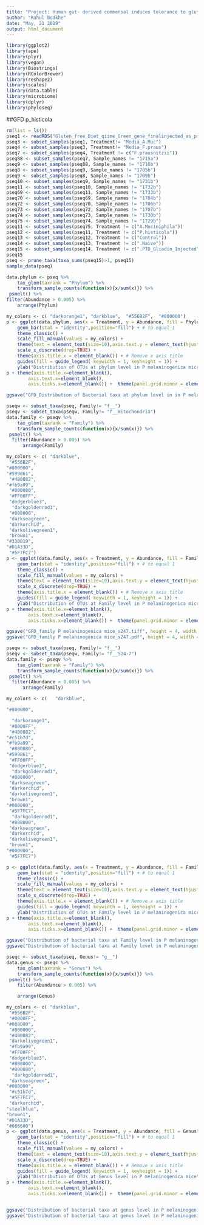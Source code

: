 ---
title: "Project: Human gut- derived commensal induces tolerance to gluten in humanized mice"
author: "Rahul Bodkhe"
date: "May, 21 2019"
output: html_document
---

```{r}
library(ggplot2)
library(ape)
library(plyr)
library(vegan)
library(Biostrings)
library(RColorBrewer)
library(reshape2)
library(scales)
library(data.table)
library(microbiome)
library(dplyr)
library(phyloseq)

```
##GFD p_histicola
```{r}
rm(list = ls())
pseq1 <- readRDS("Gluten_free_Diet_qiime_Green_gene_finalinjected_as_pm2.rds")
pseq3 <- subset_samples(pseq1, Treatment!= "Media_A.Muc")
pseq4 <- subset_samples(pseq3, Treatment!= "Media_F.praus")
pseq7 <- subset_samples(pseq4, Treatment != c("F.prausnitzii"))
pseq88 <- subset_samples(pseq7, Sample_names != "1715a") 
pseq9 <- subset_samples(pseq88, Sample_names != "1716b")
pseq8 <- subset_samples(pseq9, Sample_names != "1705b")
pseq9 <- subset_samples(pseq8, Sample_names != "1709b") 
pseq10 <- subset_samples(pseq9, Sample_names != "1731b")
pseq11 <- subset_samples(pseq10, Sample_names != "1732b")
pseq69 <- subset_samples(pseq11, Sample_names != "1733b")
pseq70 <- subset_samples(pseq69, Sample_names != "1704b")
pseq72 <- subset_samples(pseq70, Sample_names != "1706b")
pseq73 <- subset_samples(pseq72, Sample_names != "1707b")
pseq74 <- subset_samples(pseq73, Sample_names != "1730b")
pseq75 <- subset_samples(pseq74, Sample_names != "1729b")
pseq11 <- subset_samples(pseq75, Treatment != c("A.Muciniphila"))
pseq12 <- subset_samples(pseq11, Treatment != c("P.histicola"))
pseq13 <- subset_samples(pseq12, Treatment != c("Control")) 
pseq14 <- subset_samples(pseq13, Treatment != c(".Naïve"))
pseq15 <- subset_samples(pseq14, Treatment != c(".PTD_Gliadin_Injected")) 
pseq15
pseq <- prune_taxa(taxa_sums(pseq15)>1, pseq15)
sample_data(pseq)
```
```{r}
data.phylum <- pseq %>%
    tax_glom(taxrank = "Phylum") %>% 
    transform_sample_counts(function(x){x/sum(x)}) %>%
 psmelt() %>% 
filter(Abundance > 0.005) %>%
    arrange(Phylum)

```
```{r}
my_colors <- c( "darkorange1", "darkblue",  "#556B2F",  "#800000")
p <- ggplot(data.phylum, aes(x = Treatment, y = Abundance, fill = Phylum)) +
    geom_bar(stat = "identity",position="fill") + # to equal 1
    theme_classic() +
    scale_fill_manual(values = my_colors) +
    theme(text = element_text(size=10),axis.text.y = element_text(hjust=1)) +
    scale_x_discrete(drop=TRUE) +
    theme(axis.title.x = element_blank()) + # Remove x axis title
    guides(fill = guide_legend( keywidth = 1, keyheight = 1)) +
    ylab("Distribution of OTUs at phylum level in P melaninogenica mice") 
p + theme(axis.title.x=element_blank(),
        axis.text.x=element_blank(),
        axis.ticks.x=element_blank()) +  theme(panel.grid.minor = element_blank(), panel.grid.major = element_blank()) + facet_grid(cols =  vars(Time_of_sampling))

ggsave("GFD_Distribution of Bacterial taxa at phylum level in in P melaninogenica mice.tiff", height = 4, width = 5)
```
```{r}
pseqw <- subset_taxa(pseq, Family!= "f__")
pseqv <- subset_taxa(pseqw, Family!= "f__mitochondria")
data.family <- pseqv %>%
    tax_glom(taxrank = "Family") %>% 
    transform_sample_counts(function(x){x/sum(x)}) %>%
 psmelt() %>% 
  filter(Abundance > 0.005) %>%
      arrange(Family)
```

```{r}
my_colors <- c( "darkblue",
 "#556B2F",  
"#800000",
"#599861",
 "#4B0082",
"#fb9a99",
 "#800080", 
 "#FF00FF",
 "dodgerblue3",
  "darkgoldenrod1",
 "#808000",
 "darkseagreen",
 "darkorchid",
 "darkolivegreen1",
 "brown1",
"#330019",
"#D1A33D",
 "#5F7FC7")
p <- ggplot(data.family, aes(x = Treatment, y = Abundance, fill = Family)) +
    geom_bar(stat = "identity",position="fill") + # to equal 1
    theme_classic() +
    scale_fill_manual(values = my_colors) +
    theme(text = element_text(size=10),axis.text.y = element_text(hjust=1)) +
    scale_x_discrete(drop=TRUE) +
    theme(axis.title.x = element_blank()) + # Remove x axis title
    guides(fill = guide_legend( keywidth = 1, keyheight = 1)) +
    ylab("Distribution of OTUs at Family level in P melaninogenica mice") 
p + theme(axis.title.x=element_blank(),
        axis.text.x=element_blank(),
        axis.ticks.x=element_blank()) +  theme(panel.grid.minor = element_blank(), panel.grid.major = element_blank()) + facet_grid(cols =  vars(Time_of_sampling))

ggsave("GFD_family P melaninogenica mice_s247.tiff", height = 4, width = 5)
ggsave("GFD_family P melaninogenica mice_s247.pdf", height = 4, width = 5)


```
```{r}

pseqw <- subset_taxa(pseq, Family!= "f__")
pseqv <- subset_taxa(pseqw, Family!= "f__S24-7")
data.family <- pseqv %>%
    tax_glom(taxrank = "Family") %>% 
    transform_sample_counts(function(x){x/sum(x)}) %>%
 psmelt() %>% 
  filter(Abundance > 0.005) %>%
      arrange(Family)

```

```{r}
my_colors <- c(   "darkblue",

"#800000",

  "darkorange1",
 "#0000FF",
 "#4B0082",
"#c51b7d",
"#fb9a99",
 "#800080", 
"#599861",
 "#FF00FF",
 "dodgerblue3",
  "darkgoldenrod1",
 "#808000",
 "darkseagreen",
 "darkorchid",
 "darkolivegreen1",
 "brown1",
"#000000",
 "#5F7FC7",
  "darkgoldenrod1",
 "#808000",
 "darkseagreen",
 "darkorchid",
 "darkolivegreen1",
 "brown1",
"#000000",
 "#5F7FC7")

p <- ggplot(data.family, aes(x = Treatment, y = Abundance, fill = Family)) +
    geom_bar(stat = "identity",position="fill") + # to equal 1
    theme_classic() +
    scale_fill_manual(values = my_colors) +
    theme(text = element_text(size=10),axis.text.y = element_text(hjust=1)) +
    scale_x_discrete(drop=TRUE) +
    theme(axis.title.x = element_blank()) + # Remove x axis title
    guides(fill = guide_legend( keywidth = 1, keyheight = 1)) +
    ylab("Distribution of OTUs at Family level in P melaninogenica mice") 
p + theme(axis.title.x=element_blank(),
        axis.text.x=element_blank(),
        axis.ticks.x=element_blank()) +  theme(panel.grid.minor = element_blank(), panel.grid.major = element_blank()) + facet_grid(cols =  vars(Time_of_sampling))

ggsave("Distribution of bacterial taxa at Family level in P melaninogenica mice.tiff", height = 4, width = 5)
ggsave("Distribution of bacterial taxa at Family level in P melaninogenica mice.pdf", height = 4, width = 5)

```
```{r}
pseqc <- subset_taxa(pseq, Genus!= "g__")
data.genus <- pseqc %>%
    tax_glom(taxrank = "Genus") %>% 
    transform_sample_counts(function(x){x/sum(x)}) %>%
 psmelt() %>% 
    filter(Abundance > 0.005) %>%

    arrange(Genus)
```

```{r}
my_colors <- c( "darkblue",
 "#556B2F",
 "#0000FF",
"#008080",
 "#800000",
 "#4B0082",
 "darkolivegreen1",
 "#fb9a99",
 "#FF00FF",
 "dodgerblue3",
 "#808000",
 "#800080", 
  "darkgoldenrod1",
 "darkseagreen",
"#000000",
 "#c51b7d",
 "#5F7FC7",
 "darkorchid",
"steelblue",
"brown1",
"#D1A33D",
"#666600")
p <- ggplot(data.genus, aes(x = Treatment, y = Abundance, fill = Genus)) +
    geom_bar(stat = "identity",position="fill") + # to equal 1
    theme_classic() +
    scale_fill_manual(values = my_colors) +
    theme(text = element_text(size=10),axis.text.y = element_text(hjust=1)) +
    scale_x_discrete(drop=TRUE) +
    theme(axis.title.x = element_blank()) + # Remove x axis title
    guides(fill = guide_legend( keywidth = 1, keyheight = 1)) +
    ylab("Distribution of OTUs at Genus level in P melaninogenica mice") 
p + theme(axis.title.x=element_blank(),
        axis.text.x=element_blank(),
        axis.ticks.x=element_blank()) +  theme(panel.grid.minor = element_blank(), panel.grid.major = element_blank()) + facet_grid(cols =  vars(Time_of_sampling)) +  guides(col = guide_legend(ncol = 22))


ggsave("Distribution of bacterial taxa at genus level in P melaninogenica mice.tiff", height = 4, width = 7)
ggsave("Distribution of bacterial taxa at genus level in P melaninogenica mice.pdf", height = 4, width = 7)
```